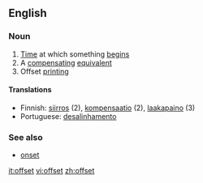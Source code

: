 ==English==
===Noun===

#[[Time]] at which something [[begin]]s
#A [[compensating]] [[equivalent]] 
#Offset [[printing]]

====Translations====

*Finnish: [[siirros]] (2), [[kompensaatio]] (2), [[laakapaino]] (3)
*Portuguese: [[desalinhamento]]

===See also===
*[[onset]]

[[it:offset]]
[[vi:offset]]
[[zh:offset]]